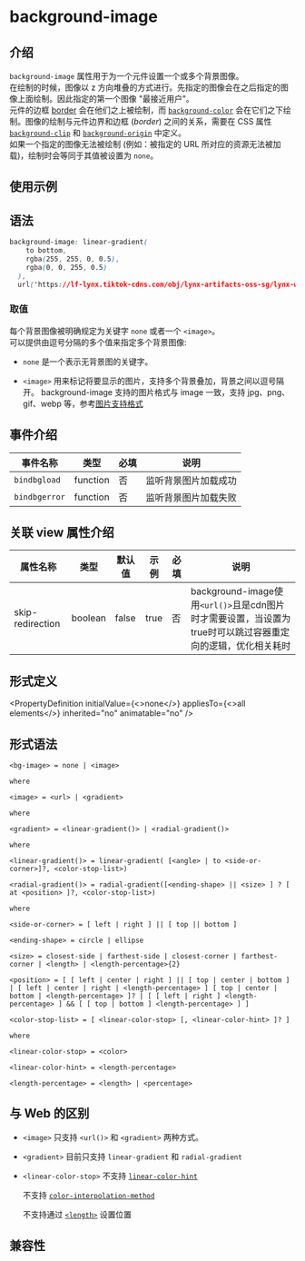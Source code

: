 # background-image


## 介绍

`background-image` 属性用于为一个元件设置一个或多个背景图像。<br />
在绘制的时候，图像以 z 方向堆叠的方式进行。先指定的图像会在之后指定的图像上面绘制。因此指定的第一个图像 "最接近用户"。<br />
元件的边框 [border](./border.mdx) 会在他们之上被绘制，而 [`background-color`](./background-color.mdx) 会在它们之下绘制。图像的绘制与元件边界和边框 (_border_) 之间的关系，需要在 CSS 属性 [`background-clip`](./background-clip.mdx) 和 [`background-origin`](./background-origin.mdx) 中定义。<br />
如果一个指定的图像无法被绘制 (例如：被指定的 URL 所对应的资源无法被加载)，绘制时会等同于其值被设置为 `none`。

## 使用示例

<Go
  example="css-api"
  defaultFile="src/background-image/App.tsx"
  img="https://lf-lynx.tiktok-cdns.com/obj/lynx-artifacts-oss-sg/lynx-website/assets/doc/css/background-image.jpg"
  defaultEntryFile="dist/background-image.lynx.bundle"
  entry="src/background-image"
/>

## 语法

```css
background-image: linear-gradient(
    to bottom,
    rgba(255, 255, 0, 0.5),
    rgba(0, 0, 255, 0.5)
  ),
  url('https://lf-lynx.tiktok-cdns.com/obj/lynx-artifacts-oss-sg/lynx-website/assets/doc/catfront.png');
```

### 取值

每个背景图像被明确规定为关键字 `none` 或者一个 `<image>`。<br />
可以提供由逗号分隔的多个值来指定多个背景图像:

- `none`
  是一个表示无背景图的关键字。

- `<image>`
  用来标记将要显示的图片，支持多个背景叠加，背景之间以逗号隔开。
  background-image 支持的图片格式与 image 一致，支持 jpg、png、gif、webp 等，参考[图片支持格式](/api/elements/built-in/image.html#%E5%9B%BE%E7%89%87%E6%A0%BC%E5%BC%8F)

## 事件介绍

| 事件名称      | 类型     | 必填 | 说明                 |
| ------------- | -------- | ---- | -------------------- |
| `bindbgload`  | function | 否   | 监听背景图片加载成功 |
| `bindbgerror` | function | 否   | 监听背景图片加载失败 |

## 关联 view 属性介绍

| 属性名称                        | 类型    | 默认值 | 示例 | 必填 | 说明                                                                                                       |
| ------------------------------- | ------- | ------ | ---- | ---- | ---------------------------------------------------------------------------------------------------------- |
| <AndroidOnly/> skip-redirection | boolean | false  | true | 否   | background-image使用`<url()>`且是cdn图片时才需要设置，当设置为true时可以跳过容器重定向的逻辑，优化相关耗时 |

## 形式定义


<PropertyDefinition
  initialValue={<>none</>}
  appliesTo={<>all elements</>}
  inherited="no"
  animatable="no"
/>

## 形式语法

```
<bg-image> = none | <image>

where

<image> = <url> | <gradient>

where

<gradient> = <linear-gradient()> | <radial-gradient()>

where

<linear-gradient()> = linear-gradient( [<angle> | to <side-or-corner>]?, <color-stop-list>)

<radial-gradient()> = radial-gradient([<ending-shape> || <size> ] ? [ at <position> ]?, <color-stop-list>)

where

<side-or-corner> = [ left | right ] || [ top || bottom ]

<ending-shape> = circle | ellipse

<size> = closest-side | farthest-side | closest-corner | farthest-corner | <length> | <length-percentage>{2}

<position> = [ [ left | center | right ] || [ top | center | bottom ] | [ left | center | right | <length-percentage> ] [ top | center | bottom | <length-percentage> ]? | [ [ left | right ] <length-percentage> ] && [ [ top | bottom ] <length-percentage> ] ]

<color-stop-list> = [ <linear-color-stop> [, <linear-color-hint> ]? ]

where

<linear-color-stop> = <color>

<linear-color-hint> = <length-percentage>

<length-percentage> = <length> | <percentage>

```

## 与 Web 的区别

- `<image>`
  只支持 `<url()>` 和 `<gradient>` 两种方式。

- `<gradient>`
  目前只支持 `linear-gradient` 和 `radial-gradient`

- `<linear-color-stop>`
  不支持 [`linear-color-hint`](https://developer.mozilla.org/zh-CN/docs/Web/CSS/background-image#linear-color-hint)

  不支持 [`color-interpolation-method`](https://www.w3.org/TR/css-images-4/#linear-gradients)

  不支持通过 [`<length>`](/api/css/data-type/length) 设置位置

## 兼容性


<LegacyCompatTable metadata="css/properties/background-image" />
